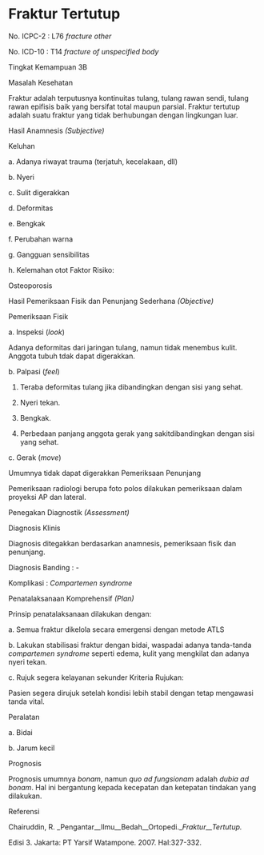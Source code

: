 # Fraktur Tertutup

No. ICPC-2 : L76 _fracture other_

No. ICD-10 : T14 _fracture of unspecified body_

Tingkat Kemampuan 3B

Masalah Kesehatan

Fraktur adalah terputusnya kontinuitas tulang, tulang rawan sendi, tulang rawan epifisis baik yang bersifat total maupun parsial. Fraktur tertutup adalah suatu fraktur yang tidak berhubungan dengan lingkungan luar.

Hasil Anamnesis _(Subjective)_

Keluhan

a. Adanya riwayat trauma (terjatuh, kecelakaan, dll)

b. Nyeri

 

c. Sulit digerakkan

d. Deformitas

e. Bengkak

f. Perubahan warna

g. Gangguan sensibilitas

h. Kelemahan otot Faktor Risiko:

Osteoporosis

Hasil Pemeriksaan Fisik dan Penunjang Sederhana _(Objective)_

Pemeriksaan Fisik

a. Inspeksi (_look_)

Adanya deformitas dari jaringan tulang, namun tidak menembus kulit. Anggota tubuh tdak dapat digerakkan.

b. Palpasi (_feel_)

1) Teraba deformitas tulang jika dibandingkan dengan sisi yang sehat.

2) Nyeri tekan.

3) Bengkak.

4) Perbedaan panjang anggota gerak yang sakitdibandingkan dengan sisi yang sehat.

c. Gerak (_move_)

Umumnya tidak dapat digerakkan Pemeriksaan Penunjang

Pemeriksaan radiologi berupa foto polos dilakukan pemeriksaan dalam proyeksi AP dan lateral.

Penegakan Diagnostik _(Assessment)_

Diagnosis Klinis

Diagnosis ditegakkan berdasarkan anamnesis, pemeriksaan fisik dan penunjang.

Diagnosis Banding : -

Komplikasi : _Compartemen syndrome_

Penatalaksanaan Komprehensif _(Plan)_

Prinsip penatalaksanaan dilakukan dengan:

a. Semua fraktur dikelola secara emergensi dengan metode ATLS

 

b. Lakukan stabilisasi fraktur dengan bidai, waspadai adanya tanda-tanda _compartemen syndrome_ seperti edema, kulit yang mengkilat dan adanya nyeri tekan.

c. Rujuk segera kelayanan sekunder Kriteria Rujukan:

Pasien segera dirujuk setelah kondisi lebih stabil dengan tetap mengawasi tanda vital.

Peralatan

a. Bidai

b. Jarum kecil

Prognosis

Prognosis umumnya _bonam_, namun _quo ad fungsionam_ adalah _dubia ad bonam_. Hal ini bergantung kepada kecepatan dan ketepatan tindakan yang dilakukan.

Referensi

Chairuddin, R. _Pengantar__Ilmu__Bedah__Ortopedi.__Fraktur__Tertutup._

Edisi 3. Jakarta: PT Yarsif Watampone. 2007. Hal:327-332.

